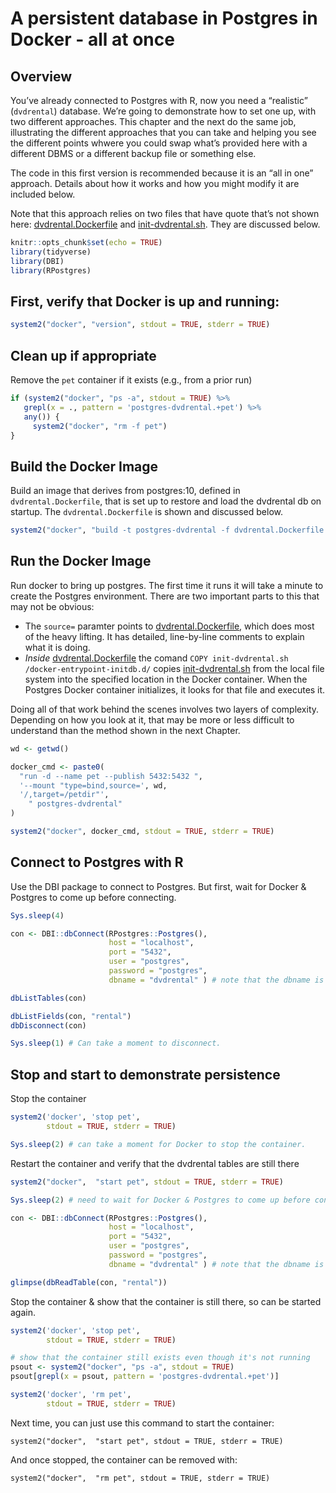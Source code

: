 # A persistent database in Postgres in Docker - all at once

## Overview

You've already connected to Postgres with R, now you need a "realistic" (`dvdrental`) database. We're going to demonstrate how to set one up, with two different approaches.  This chapter and the next do the same job, illustrating the different approaches that you can take and helping you see the different points whwere you could swap what's provided here with a different DBMS or a different backup file or something else.

The code in this first version is recommended because it is an "all in one" approach.  Details about how it works and how you might modify it are included below.

Note that this approach relies on two files that have quote that's not shown here: [dvdrental.Dockerfile](./dvdrental.Dockerfile) and [init-dvdrental.sh](init-dvdrental.sh).  They are discussed below.
```r
knitr::opts_chunk$set(echo = TRUE)
library(tidyverse)
library(DBI)
library(RPostgres)
```
## First, verify that Docker is up and running:
```r

system2("docker", "version", stdout = TRUE, stderr = TRUE)
```

## Clean up if appropriate
Remove the `pet` container if it exists (e.g., from a prior run)
```r
if (system2("docker", "ps -a", stdout = TRUE) %>% 
   grepl(x = ., pattern = 'postgres-dvdrental.+pet') %>% 
   any()) {
     system2("docker", "rm -f pet")
}
```
## Build the Docker Image
Build an image that derives from postgres:10, defined in `dvdrental.Dockerfile`, that is set up to restore and load the dvdrental db on startup.  The `dvdrental.Dockerfile` is shown and discussed below.  
```r

system2("docker", "build -t postgres-dvdrental -f dvdrental.Dockerfile .", stdout = TRUE, stderr = TRUE)

```

## Run the Docker Image
Run docker to bring up postgres.  The first time it runs it will take a minute to create the Postgres environment.  There are two important parts to this that may not be obvious:

  * The `source=` paramter points to [dvdrental.Dockerfile](./dvdrental.Dockerfile), which does most of the heavy lifting.  It has detailed, line-by-line comments to explain what it is doing.  
  *  *Inside* [dvdrental.Dockerfile](./dvdrental.Dockerfile) the comand `COPY init-dvdrental.sh /docker-entrypoint-initdb.d/` copies  [init-dvdrental.sh](init-dvdrental.sh) from the local file system into the specified location in the Docker container.  When the Postgres Docker container initializes, it looks for that file and executes it. 
  
Doing all of that work behind the scenes involves two layers of complexity.  Depending on how you look at it, that may be more or less difficult to understand than the method shown in the next Chapter.
```r

wd <- getwd()

docker_cmd <- paste0(
  "run -d --name pet --publish 5432:5432 ",
  '--mount "type=bind,source=', wd,
  '/,target=/petdir"',
    " postgres-dvdrental"
)

system2("docker", docker_cmd, stdout = TRUE, stderr = TRUE)

```
## Connect to Postgres with R

Use the DBI package to connect to Postgres.  But first, wait for Docker & Postgres to come up before connecting.
```r

Sys.sleep(4) 

con <- DBI::dbConnect(RPostgres::Postgres(),
                      host = "localhost",
                      port = "5432",
                      user = "postgres",
                      password = "postgres",
                      dbname = "dvdrental" ) # note that the dbname is specified

dbListTables(con)

dbListFields(con, "rental")
dbDisconnect(con)

Sys.sleep(1) # Can take a moment to disconnect.
```
## Stop and start to demonstrate persistence

Stop the container
```r
system2('docker', 'stop pet',
        stdout = TRUE, stderr = TRUE)

Sys.sleep(2) # can take a moment for Docker to stop the container.
```
Restart the container and verify that the dvdrental tables are still there
```r

system2("docker",  "start pet", stdout = TRUE, stderr = TRUE)

Sys.sleep(2) # need to wait for Docker & Postgres to come up before connecting.

con <- DBI::dbConnect(RPostgres::Postgres(),
                      host = "localhost",
                      port = "5432",
                      user = "postgres",
                      password = "postgres",
                      dbname = "dvdrental" ) # note that the dbname is specified

glimpse(dbReadTable(con, "rental"))

```

Stop the container & show that the container is still there, so can be started again.
```r
system2('docker', 'stop pet',
        stdout = TRUE, stderr = TRUE)

# show that the container still exists even though it's not running
psout <- system2("docker", "ps -a", stdout = TRUE)
psout[grepl(x = psout, pattern = 'postgres-dvdrental.+pet')]

system2('docker', 'rm pet',
        stdout = TRUE, stderr = TRUE)

```
Next time, you can just use this command to start the container:

`system2("docker",  "start pet", stdout = TRUE, stderr = TRUE)`

And once stopped, the container can be removed with:

`system2("docker",  "rm pet", stdout = TRUE, stderr = TRUE)`
